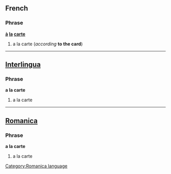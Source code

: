 ==French==
===Phrase===
'''[[à]] [[la]] [[carte]]'''

# a la carte (''according'' '''to the card''')

----

==[[Interlingua]]==

===Phrase===
'''a la carte'''

# a la carte

----

==[[Romanica]]==
[[Category:Romanica language]]
===Phrase===
'''a la carte'''

# a la carte